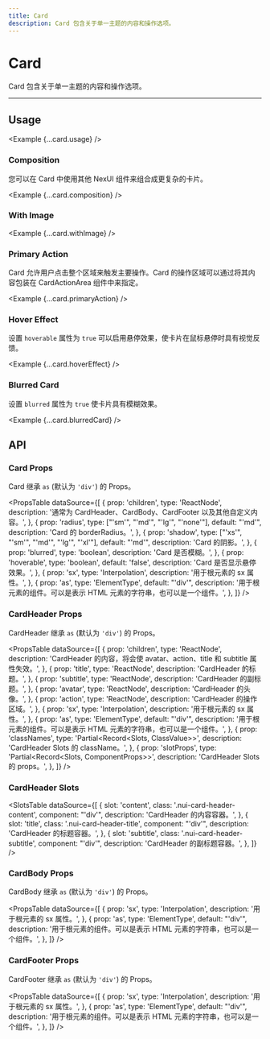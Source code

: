 ```yaml
---
title: Card
description: Card 包含关于单一主题的内容和操作选项。
---
```



# Card

Card 包含关于单一主题的内容和操作选项。

<ComponentLinks component='card' />

---

## Usage

<Example {...card.usage} />

### Composition

您可以在 Card 中使用其他 NexUI 组件来组合成更复杂的卡片。

<Example {...card.composition} />

### With Image

<Example {...card.withImage} />

### Primary Action

Card 允许用户点击整个区域来触发主要操作。Card 的操作区域可以通过将其内容包装在 CardActionArea 组件中来指定。

<Example {...card.primaryAction} />

### Hover Effect

设置 `hoverable` 属性为 `true` 可以启用悬停效果，使卡片在鼠标悬停时具有视觉反馈。

<Example {...card.hoverEffect} />

### Blurred Card

设置 `blurred` 属性为 `true` 使卡片具有模糊效果。

<Example {...card.blurredCard} />

## API

### Card Props

Card 继承 `as` (默认为 `'div'`) 的 Props。

<PropsTable
  dataSource={[
    {
      prop: 'children',
      type: 'ReactNode',
      description:
        '通常为 CardHeader、CardBody、CardFooter 以及其他自定义内容。',
    },
    {
      prop: 'radius',
      type: ["'sm'", "'md'", "'lg'", "'none'"],
      default: "'md'",
      description: 'Card 的 borderRadius。',
    },
    {
      prop: 'shadow',
      type: ["'xs'", "'sm'", "'md'", "'lg'", "'xl'"],
      default: "'md'",
      description: 'Card 的阴影。',
    },
    {
      prop: 'blurred',
      type: 'boolean',
      description: 'Card 是否模糊。',
    },
    {
      prop: 'hoverable',
      type: 'boolean',
      default: 'false',
      description: 'Card 是否显示悬停效果。',
    },
    {
      prop: 'sx',
      type: 'Interpolation',
      description: '用于根元素的 sx 属性。',
    },
    {
      prop: 'as',
      type: 'ElementType',
      default: "'div'",
      description:
        '用于根元素的组件。可以是表示 HTML 元素的字符串，也可以是一个组件。',
    },
  ]}
/>

### CardHeader Props

CardHeader 继承 `as` (默认为 `'div'`) 的 Props。

<PropsTable
  dataSource={[
    {
      prop: 'children',
      type: 'ReactNode',
      description:
        'CardHeader 的内容，将会使 avatar、action、title 和 subtitle 属性失效。',
    },
    {
      prop: 'title',
      type: 'ReactNode',
      description: 'CardHeader 的标题。',
    },
    {
      prop: 'subtitle',
      type: 'ReactNode',
      description: 'CardHeader 的副标题。',
    },
    {
      prop: 'avatar',
      type: 'ReactNode',
      description: 'CardHeader 的头像。',
    },
    {
      prop: 'action',
      type: 'ReactNode',
      description: 'CardHeader 的操作区域。',
    },
    {
      prop: 'sx',
      type: 'Interpolation',
      description: '用于根元素的 sx 属性。',
    },
    {
      prop: 'as',
      type: 'ElementType',
      default: "'div'",
      description:
        '用于根元素的组件。可以是表示 HTML 元素的字符串，也可以是一个组件。',
    },
    {
      prop: 'classNames',
      type: 'Partial<Record<Slots, ClassValue>>',
      description: 'CardHeader Slots 的 className。',
    },
    {
      prop: 'slotProps',
      type: 'Partial<Record<Slots, ComponentProps>>',
      description: 'CardHeader Slots 的 props。',
    },
  ]}
/>

### CardHeader Slots

<SlotsTable
  dataSource={[
    {
      slot: 'content',
      class: '.nui-card-header-content',
      component: "'div'",
      description: 'CardHeader 的内容容器。',
    },
    {
      slot: 'title',
      class: '.nui-card-header-title',
      component: "'div'",
      description: 'CardHeader 的标题容器。',
    },
    {
      slot: 'subtitle',
      class: '.nui-card-header-subtitle',
      component: "'div'",
      description: 'CardHeader 的副标题容器。',
    },
  ]}
/>

### CardBody Props

CardBody 继承 `as` (默认为 `'div'`) 的 Props。

<PropsTable
  dataSource={[
    {
      prop: 'sx',
      type: 'Interpolation',
      description: '用于根元素的 sx 属性。',
    },
    {
      prop: 'as',
      type: 'ElementType',
      default: "'div'",
      description:
        '用于根元素的组件。可以是表示 HTML 元素的字符串，也可以是一个组件。',
    },
  ]}
/>

### CardFooter Props

CardFooter 继承 `as` (默认为 `'div'`) 的 Props。

<PropsTable
  dataSource={[
    {
      prop: 'sx',
      type: 'Interpolation',
      description: '用于根元素的 sx 属性。',
    },
    {
      prop: 'as',
      type: 'ElementType',
      default: "'div'",
      description:
        '用于根元素的组件。可以是表示 HTML 元素的字符串，也可以是一个组件。',
    },
  ]}
/>
